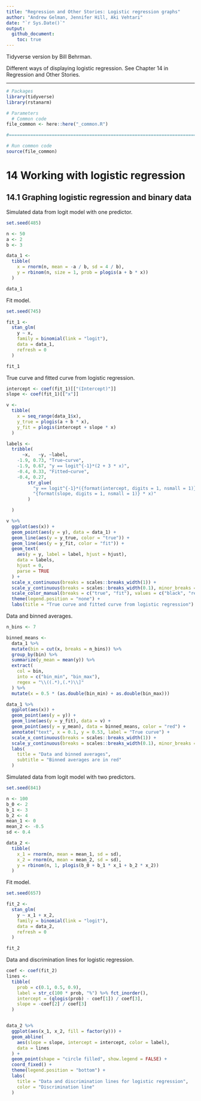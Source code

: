```yaml
---
title: "Regression and Other Stories: Logistic regression graphs"
author: "Andrew Gelman, Jennifer Hill, Aki Vehtari"
date: "`r Sys.Date()`"
output:
  github_document:
    toc: true
---
```

Tidyverse version by Bill Behrman.

Different ways of displaying logistic regression. See Chapter 14 in
Regression and Other Stories.

-------------

```r
# Packages
library(tidyverse)
library(rstanarm)

# Parameters
  # Common code
file_common <- here::here("_common.R")

#===============================================================================

# Run common code
source(file_common)
```

# 14 Working with logistic regression

## 14.1 Graphing logistic regression and binary data

Simulated data from logit model with one predictor.

```r
set.seed(485)

n <- 50
a <- 2
b <- 3

data_1 <- 
  tibble(
    x = rnorm(n, mean = -a / b, sd = 4 / b),
    y = rbinom(n, size = 1, prob = plogis(a + b * x))
  )

data_1
```

Fit model.

```r
set.seed(745)

fit_1 <- 
  stan_glm(
    y ~ x,
    family = binomial(link = "logit"),
    data = data_1, 
    refresh = 0
  )

fit_1
```

True curve and fitted curve from logistic regression.

```r
intercept <- coef(fit_1)[["(Intercept)"]]
slope <- coef(fit_1)[["x"]]

v <- 
  tibble(
    x = seq_range(data_1$x),
    y_true = plogis(a + b * x),
    y_fit = plogis(intercept + slope * x)
  )

labels <- 
  tribble(
      ~x,   ~y, ~label,
    -1.9, 0.73, "True~curve",
    -1.9, 0.67, "y == logit^{-1}*(2 + 3 * x)",
    -0.4, 0.33, "Fitted~curve",
    -0.4, 0.27, 
        str_glue(
          "y == logit^{-1}*({format(intercept, digits = 1, nsmall = 1)} + ",
          "{format(slope, digits = 1, nsmall = 1)} * x)"
        )

  )

v %>% 
  ggplot(aes(x)) +
  geom_point(aes(y = y), data = data_1) +
  geom_line(aes(y = y_true, color = "true")) +
  geom_line(aes(y = y_fit, color = "fit")) +
  geom_text(
    aes(y = y, label = label, hjust = hjust),
    data = labels,
    hjust = 0,
    parse = TRUE
  ) +
  scale_x_continuous(breaks = scales::breaks_width(1)) +
  scale_y_continuous(breaks = scales::breaks_width(0.1), minor_breaks = NULL) +
  scale_color_manual(breaks = c("true", "fit"), values = c("black", "red")) +
  theme(legend.position = "none") + 
  labs(title = "True curve and fitted curve from logistic regression")
```

Data and binned averages.

```r
n_bins <- 7

binned_means <- 
  data_1 %>% 
  mutate(bin = cut(x, breaks = n_bins)) %>% 
  group_by(bin) %>% 
  summarize(y_mean = mean(y)) %>% 
  extract(
    col = bin,
    into = c("bin_min", "bin_max"),
    regex = "\\((.*),(.*)\\]"
  ) %>% 
  mutate(x = 0.5 * (as.double(bin_min) + as.double(bin_max)))

data_1 %>% 
  ggplot(aes(x)) +
  geom_point(aes(y = y)) +
  geom_line(aes(y = y_fit), data = v) +
  geom_point(aes(y = y_mean), data = binned_means, color = "red") +
  annotate("text", x = 0.1, y = 0.53, label = "True curve") +
  scale_x_continuous(breaks = scales::breaks_width(1)) +
  scale_y_continuous(breaks = scales::breaks_width(0.1), minor_breaks = NULL) +
  labs(
    title = "Data and binned averages",
    subtitle = "Binned averages are in red"
  )
```

Simulated data from logit model with two predictors.

```r
set.seed(841)

n <- 100
b_0 <- 2
b_1 <- 3
b_2 <- 4
mean_1 <- 0
mean_2 <- -0.5
sd <- 0.4

data_2 <- 
  tibble(
    x_1 = rnorm(n, mean = mean_1, sd = sd),
    x_2 = rnorm(n, mean = mean_2, sd = sd),
    y = rbinom(n, 1, plogis(b_0 + b_1 * x_1 + b_2 * x_2))
  )
```

Fit model.

```r
set.seed(657)

fit_2 <- 
  stan_glm(
    y ~ x_1 + x_2,
    family = binomial(link = "logit"),
    data = data_2, 
    refresh = 0
  )

fit_2
```

Data and discrimination lines for logistic regression.

```r
coef <- coef(fit_2)
lines <- 
  tibble(
    prob = c(0.1, 0.5, 0.9),
    label = str_c(100 * prob, "%") %>% fct_inorder(),
    intercept = (qlogis(prob) - coef[1]) / coef[3],
    slope = -coef[2] / coef[3]
  )


data_2 %>% 
  ggplot(aes(x_1, x_2, fill = factor(y))) +
  geom_abline(
    aes(slope = slope, intercept = intercept, color = label),
    data = lines
  ) +
  geom_point(shape = "circle filled", show.legend = FALSE) +
  coord_fixed() +
  theme(legend.position = "bottom") +
  labs(
    title = "Data and discrimination lines for logistic regression",
    color = "Discrimination line"
  )

```

